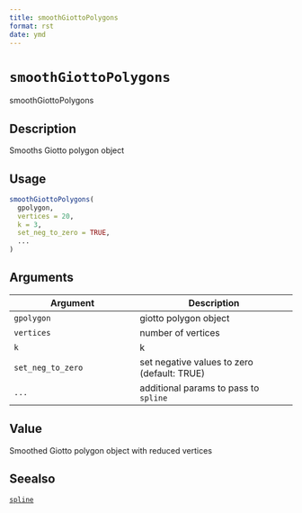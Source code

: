 ```yaml
--- 
title: smoothGiottoPolygons 
format: rst 
date: ymd 
--- 
```

# `smoothGiottoPolygons`

smoothGiottoPolygons


## Description

Smooths Giotto polygon object


## Usage

```r
smoothGiottoPolygons(
  gpolygon,
  vertices = 20,
  k = 3,
  set_neg_to_zero = TRUE,
  ...
)
```


## Arguments

Argument      |Description
------------- |----------------
`gpolygon`     |     giotto polygon object
`vertices`     |     number of vertices
`k`     |     k
`set_neg_to_zero`     |     set negative values to zero (default: TRUE)
`...`     |     additional params to pass to `spline`


## Value

Smoothed Giotto polygon object with reduced vertices


## Seealso

[`spline`](#spline)


